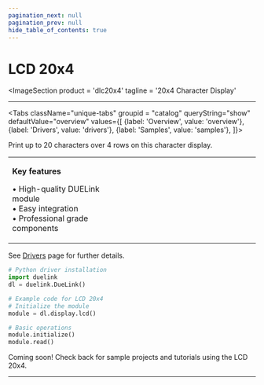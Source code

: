 ```yaml
---
pagination_next: null
pagination_prev: null
hide_table_of_contents: true
---
```



# LCD 20x4

<ImageSection
    product = 'dlc20x4'
    tagline = '20x4 Character Display'
></ImageSection>

---

<Tabs className="unique-tabs" groupid = "catalog" queryString="show" defaultValue="overview"
  values={[
    {label: 'Overview', value: 'overview'},
    {label: 'Drivers', value: 'drivers'},
    {label: 'Samples', value: 'samples'},
  ]}>

<TabItem value="overview">

Print up to 20 characters over 4 rows on this character display.

<table><td width='50%'>

**Key features**

• High-quality DUELink module<br/>
• Easy integration<br/>
• Professional grade components<br/>

</td><td width='50%'>



</td></table>

</TabItem>

<TabItem value="drivers">

See [Drivers](../../engine/drivers) page for further details.

```python
# Python driver installation
import duelink
dl = duelink.DueLink()

# Example code for LCD 20x4
# Initialize the module
module = dl.display.lcd()

# Basic operations
module.initialize()
module.read()
```

</TabItem>

<TabItem value="samples">

Coming soon! Check back for sample projects and tutorials using the LCD 20x4.

</TabItem>

</Tabs>

---

<OrderSection
    product = "DUELink LCD 20x4 B"
    partnumber = "GDL-DLC20X4-B"
    price = "$19.99"
/>
